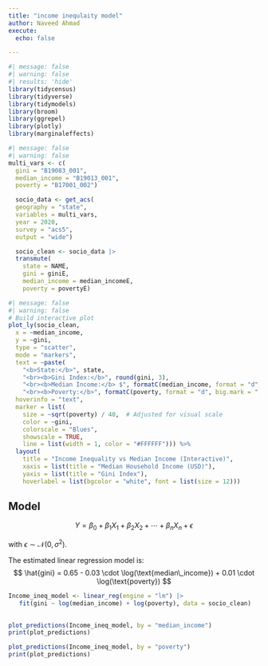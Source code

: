 ```yaml
---
title: "income inequlaity model"
author: Naveed Ahmad
execute: 
  echo: false

---
```


```r
#| message: false
#| warning: false
#| results: 'hide'
library(tidycensus)
library(tidyverse)
library(tidymodels)
library(broom)
library(ggrepel)
library(plotly)
library(marginaleffects)
```

```r
#| message: false
#| warning: false
multi_vars <- c(
  gini = "B19083_001",
  median_income = "B19013_001",
  poverty = "B17001_002")

  socio_data <- get_acs(
  geography = "state",
  variables = multi_vars,
  year = 2020,
  survey = "acs5",
  output = "wide")

  socio_clean <- socio_data |> 
  transmute(
    state = NAME,
    gini = giniE,
    median_income = median_incomeE,
    poverty = povertyE)
```

```r
#| message: false
#| warning: false
# Build interactive plot
plot_ly(socio_clean,
  x = ~median_income,
  y = ~gini,
  type = "scatter",
  mode = "markers",
  text = ~paste(
    "<b>State:</b>", state,
    "<br><b>Gini Index:</b>", round(gini, 3),
    "<br><b>Median Income:</b> $", formatC(median_income, format = "d", big.mark = ""),
    "<br><b>Poverty:</b>", formatC(poverty, format = "d", big.mark = ",")),
  hoverinfo = "text",
  marker = list(
    size = ~sqrt(poverty) / 40,  # Adjusted for visual scale
    color = ~gini,
    colorscale = "Blues",
    showscale = TRUE,
    line = list(width = 1, color = "#FFFFFF"))) %>%
  layout(
    title = "Income Inequality vs Median Income (Interactive)",
    xaxis = list(title = "Median Household Income (USD)"),
    yaxis = list(title = "Gini Index"),
    hoverlabel = list(bgcolor = "white", font = list(size = 12)))
```



## Model

$$
Y = \beta_0 + \beta_1 X_1 + \beta_2 X_2 + \cdots + \beta_n X_n + \epsilon
$$

with $\epsilon \sim \mathcal{N}(0, \sigma^2)$.


The estimated linear regression model is:
$$
\hat{gini} = 0.65 - 0.03 \cdot \log(\text{median\_income}) + 0.01 \cdot \log(\text{poverty})
$$


```r
Income_ineq_model <- linear_reg(engine = "lm") |> 
   fit(gini ~ log(median_income) + log(poverty), data = socio_clean)
  
```

```r
plot_predictions(Income_ineq_model, by = "median_income")
print(plot_predictions)
```


```r
plot_predictions(Income_ineq_model, by = "poverty")
print(plot_predictions)
```